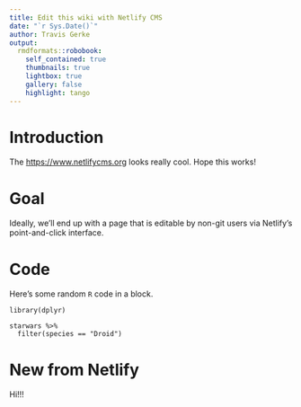 ```yaml
---
title: Edit this wiki with Netlify CMS
date: "`r Sys.Date()`"
author: Travis Gerke
output:
  rmdformats::robobook:
    self_contained: true
    thumbnails: true
    lightbox: true
    gallery: false
    highlight: tango
---
```


# Introduction

The [https://www.netlifycms.org](NetlifyCMS) looks really cool. Hope this works!

# Goal

Ideally, we'll end up with a page that is editable by non-git users via Netlify's point-and-click interface.

# Code

Here's some random `R` code in a block.

```
library(dplyr)

starwars %>% 
  filter(species == "Droid")
```
# New from Netlify

Hi!!!